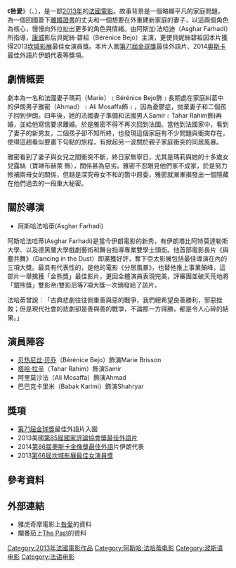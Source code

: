 {{noteTA
|T=zh-hk:伊朗式離婚; zh-tw:咎愛;
|G1=Movie
|G2=Show
|1=zh-hk:伊朗式離婚; zh-tw:咎愛;
}}
{{Infobox Film
|片名          = 伊朗式離婚
|電影原名      = {{lang|fr|'''Le Passé'''}}
|圖像          = 伊朗式離婚.jpg
|圖像說明      = 電影海報
|導演          = [[阿斯哈·法哈蒂|阿斯哈·法哈蒂]]
|監製          = Alexandre Mallet-Guy
|製片          = 
|編劇          = [[阿斯哈·法哈蒂|阿斯哈·法哈蒂]]
|劇本          = 
|故事          = 
|統籌          = 
|主演          = [[贝热尼丝·贝乔|貝妮絲碧祖]]<br />[[塔哈·拉辛|塔哈·拉辛]]<br />{{tsl|en|Ali Mosaffa|阿里·慕沙法}}<br />{{tsl|en|Pauline Burlet|寶琳·布赫萊}}
|副標題        = 
|片尾曲        = 
|配樂          = Youli Galperine<br />Evgueni Galperine
|攝影          = Mahmoud Kalari
|剪輯          = Juliette Welfling
|製片商        = Memento Films<br />[[Canal+|Canal+]]<br />[[Ciné+|Ciné+]]<br />[[Eurimages|Eurimages]]<br />[[法國電視三台|法國電視三台]]
|發行商        = [[索尼經典影片|索尼經典影片]]<br />[[高先電影|高先電影]]
|上映日期      = {{flagicon|FRA}} 2013年5月17日<br />{{flagicon|IRN}} 2013年6月19日<br />{{Flagicon|ITA}} 2013年11月21日<br />{{flagicon|TWN}} 2014年2月27日<br />{{flagicon|HKG}} 2014年5月8日
|發行日期      = 
|片長          = 130分鐘<!--Theatrical runtime: 130:23--><ref>{{cite web|title=''The Past'' (12A)|url=http://bbfc.co.uk/releases/past-film|work=[[Artificial_Eye|Artificial Eye]]|publisher=[[British_Board_of_Film_Classification|British Board of Film Classification]]|date=2014年1月20日|accessdate=2014年4月29日|archive-date=2014年4月30日|archive-url=https://web.archive.org/web/20140430020953/http://bbfc.co.uk/releases/past-film|dead-url=no}}</ref>
|產地          = {{FRA}}<br />{{ITA}}<br />{{伊朗}}
|語言          = [[波斯語|波斯語]]<br />[[法語|法語]]
|官方網站      = 
|預算          = $11,000,000
|票房          = $12,160,315<ref>{{cite web | url=http://www.boxofficemojo.com/movies/?page=intl&id=past.htm | title=The Past (2013) - International Box Office Results | work=[[Box_Office_Mojo|Box Office Mojo]] | publisher=[[Internet_Movie_Database|Internet Movie Database]] | date=20 April 2014 | accessdate=29 April 2014 | archive-date=2016-03-05 | archive-url=https://web.archive.org/web/20160305204722/http://www.boxofficemojo.com/movies/?page=intl&id=past.htm | dead-url=no }}</ref>
|前集          = 
|續集          = 
|中國大陸片名   = 过往
|香港片名      = 伊朗式離婚
|台灣片名      = 咎愛
|sarft_id    = 
}}

《'''咎愛'''》（{{lang-fr|''Le Passé''}}、{{lang-en|''The Past''}}），是一部[[2013年電影|2013年]]的[[法國電影|法國電影]]。故事背景是一個略顯平凡的家庭問題，為一個回國簽下[[離婚|離婚]][[證書|證書]]的丈夫和一個想要在外重建新家庭的妻子，以這兩個角色為核心，慢慢向外拉扯出更多的角色與情緒。由阿斯加·法哈迪（Asghar Farhadi）所指導，[[康城|康城]]影后貝妮絲·碧祖（Bérénice Bejo）主演，更使貝妮絲碧祖因本片獲得2013[[坎城影展|坎城影展]]最佳女演員獎。本片入圍[[第71屆金球獎|第71屆金球獎]]最佳外語片、2014[[奧斯卡|奧斯卡]]最佳外語片伊朗代表等獎項。

==劇情概要==

劇本為一名和法國妻子瑪莉（Marie）﹝Bérénice Bejo飾﹞長期處在家庭糾葛中的伊朗男子雅密（Ahmad）﹝Ali Mosaffa飾﹞，因為憂鬱症，抛棄妻子和二個孩子回到伊朗。四年後，她的法國妻子準備和法國男人Samir﹝Tahar Rahim飾)再婚，並給他寫信要求離婚。於是雅密不得不再次回到法國。當他到法國家中，看到了妻子的新男友，二個孩子卻不知所終，也發現這個家庭有不少問題與衝突存在，使得這趟看似要畫下句點的旅程，有掀起另一波關於親子家庭衝突的同居風暴。

雅密看到了妻子與女兒之間衝突不斷，終日家無寧日，尤其是瑪莉與她的十多歲女兒露絲（寶琳布赫萊 飾），關係甚為惡劣。雅密不忍眼見他們家不成家，於是努力修補兩母女的關係，但越是深究母女不和的箇中原委，雅密就漸漸揭發出一個隱藏在他們過去的一段重大秘密。

==關於導演==

*阿斯哈法哈蒂(Asghar Farhadi)
阿斯哈法哈蒂(Asghar Farhadi)是當今伊朗電影的新秀，有伊朗塔比阿特莫達勒斯大學、以及德黑蘭大學戲劇藝術和舞台指導專業雙學士頭銜。他首部電影長片《與塵共舞》（Dancing in the Dust）即廣獲好評，奪下亞太影展包括最佳導演在內的三項大獎。最具有代表性的，是他的電影《分居風暴》，也替他推上事業顛峰，這部片一舉擒獲「金熊獎」最佳影片，更因全體演員表現完美，評審團並破天荒地將「銀熊獎」雙影帝/雙影后等7項大獎一次頒發給了該片。

法哈蒂曾說︰「古典悲劇往往側重善與惡的戰爭，我們總希望良善勝利，邪惡挫敗；但是現代社會的悲劇卻是善與善的戰爭，不論那一方得勝，都是令人心碎的結果。」

==演員陣容==

*[[贝热尼丝·贝乔|贝热尼丝·贝乔]]（Bérénice Bejo）飾演Marie Brisson
*[[塔哈·拉辛|塔哈·拉辛]]（Tahar Rahim）飾演Samir
*阿里莫沙法（Ali Mosaffa）飾演Ahmad
*巴巴克卡里米（Babak Karimi）飾演Shahryar

==獎項==

*[[第71屆金球獎|第71屆金球獎]]最佳外語片入圍
*2013美國[[第85屆國家評論協會獎|第85屆國家評論協會獎]][[國家評論協會獎最佳外語片|最佳外語片]]
*2014[[第86屆奧斯卡金像獎|第86屆奧斯卡金像獎]][[奥斯卡最佳外语片奖|最佳外語]]片伊朗代表
*2013[[第66屆坎城影展|第66屆坎城影展]][[最佳女演员奖_(戛纳电影节)|最佳女演員獎]]

== 參考資料 ==
{{Reflist}}

== 外部連結 ==
*雅虎奇摩電影上[http://tw.movies.yahoo.com/movieinfo_main.html/id=5097 咎愛]的資料
*爛番茄上[http://www.rottentomatoes.com/m/le_passe/ The Past]{{Wayback|url=http://www.rottentomatoes.com/m/le_passe/ |date=20190417070910 }}的資料

{{Asghar Farhadi}}

[[Category:2013年法國電影作品|Category:2013年法國電影作品]]
[[Category:阿斯哈·法哈蒂电影|Category:阿斯哈·法哈蒂电影]]
[[Category:波斯语电影|Category:波斯语电影]]
[[Category:法语电影|Category:法语电影]]